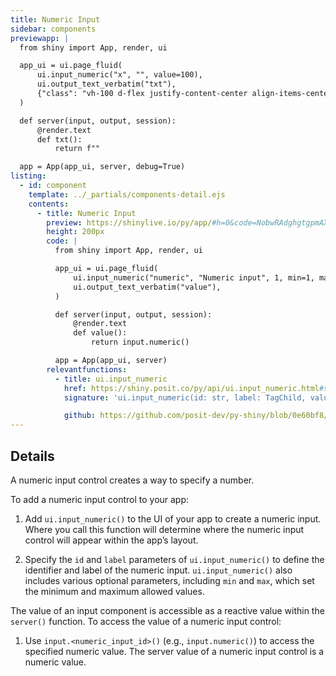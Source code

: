 ```yaml
---
title: Numeric Input
sidebar: components
previewapp: |
  from shiny import App, render, ui

  app_ui = ui.page_fluid(
      ui.input_numeric("x", "", value=100),
      ui.output_text_verbatim("txt"),
      {"class": "vh-100 d-flex justify-content-center align-items-center px-4"}
  )

  def server(input, output, session):
      @render.text
      def txt():
          return f""

  app = App(app_ui, server, debug=True)
listing:
  - id: component
    template: ../_partials/components-detail.ejs
    contents:
      - title: Numeric Input
        preview: https://shinylive.io/py/app/#h=0&code=NobwRAdghgtgpmAXGKAHVA6VBPMAaMAYwHsIAXOcpMAMwCdiYACAZwAsBLCbJjmVYnTJMAgujxM6lACZw6EgK4cAOtHQB9JUwC8TJVigBzOOpoAbJdIAUqpnb0cMXVArLqIC+HQ6EbkT3I+yvhMwcESAIwSMFzaUUwwUAAecQAMAJQYUNLS6oRmUCwsfqhkALQArAlJZVCuxEwUSeWElBR0wel4tvb6xK4ubk1uAG5yAEZQZHx+I1AWcJ3dEPZMIMH5hSzBiKFgI2xlEampTABWCizTNNhlJORtd21yTPMchhBlHBQwLE8PdCYqBqFWCAF9VJlsrlNkU-DBbnUyA1hv92p1VLIaKw5GM6FZnK4JP0yIMJCw4EUOKR0ogenYAAJSCCyOgYYb0phYphzBZWWmc1ZSMgKOgrQlkDAeLw+fmqNCoHSidBWBWaDjk3FydJgMEAXSAA
        height: 200px
        code: |
          from shiny import App, render, ui

          app_ui = ui.page_fluid(
              ui.input_numeric("numeric", "Numeric input", 1, min=1, max=10), #<<
              ui.output_text_verbatim("value"),
          )

          def server(input, output, session):
              @render.text
              def value():
                  return input.numeric()

          app = App(app_ui, server)
        relevantfunctions:
          - title: ui.input_numeric
            href: https://shiny.posit.co/py/api/ui.input_numeric.html#shiny.ui.input_numeric
            signature: 'ui.input_numeric(id: str, label: TagChild, value: float, min: Optional = None, max: Optional = None, step: Optional = None, width: Optional = None)'

            github: https://github.com/posit-dev/py-shiny/blob/0e60bf8/shiny/ui/_input_numeric.py#L12-L73
---
```


:::{#component}
:::

## Details

A numeric input control creates a way to specify a number.

To add a numeric input control to your app:

  1. Add `ui.input_numeric()` to the UI of your app to create a numeric input. Where you call this function will determine where the numeric input control will appear within the app's layout. 

  2. Specify the `id` and `label` parameters of `ui.input_numeric()` to define the identifier and label of the numeric input. `ui.input_numeric()` also includes various optional parameters, including `min` and `max`, which set the minimum and maximum allowed values.

The value of an input component is accessible as a reactive value within the `server()` function. To access the value of a numeric input control:

  1. Use `input.<numeric_input_id>()` (e.g., `input.numeric()`) to access the specified numeric value. The server value of a numeric input control is a numeric value. 



